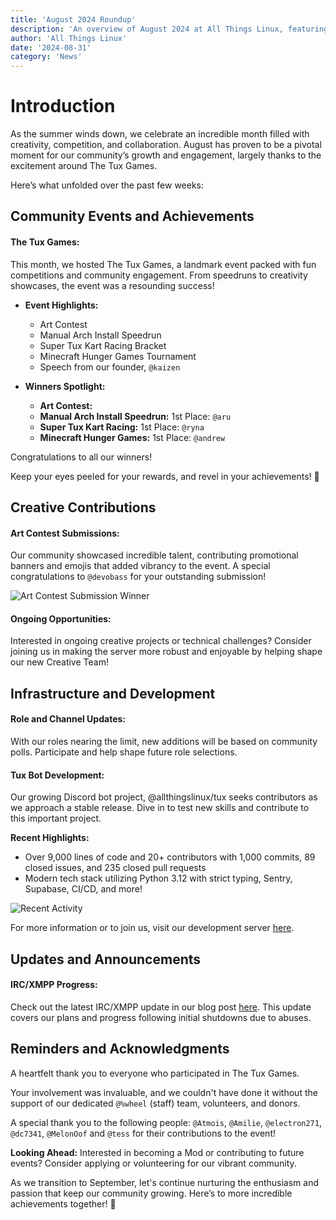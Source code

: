 ```yaml
---
title: 'August 2024 Roundup'
description: 'An overview of August 2024 at All Things Linux, featuring community growth, events, and project opportunities. Let’s celebrate our achievements together!'
author: 'All Things Linux'
date: '2024-08-31'
category: 'News'
---
```


# Introduction

As the summer winds down, we celebrate an incredible month filled with creativity, competition, and collaboration. August has proven to be a pivotal moment for our community’s growth and engagement, largely thanks to the excitement around The Tux Games.

Here’s what unfolded over the past few weeks:

## Community Events and Achievements

#### The Tux Games:

This month, we hosted The Tux Games, a landmark event packed with fun competitions and community engagement. From speedruns to creativity showcases, the event was a resounding success!

- **Event Highlights:**

  - Art Contest
  - Manual Arch Install Speedrun
  - Super Tux Kart Racing Bracket
  - Minecraft Hunger Games Tournament
  - Speech from our founder, `@kaizen`

- **Winners Spotlight:**
  - **Art Contest:**
  - **Manual Arch Install Speedrun:** 1st Place: `@aru`
  - **Super Tux Kart Racing:** 1st Place: `@ryna`
  - **Minecraft Hunger Games:** 1st Place: `@andrew`

Congratulations to all our winners!

Keep your eyes peeled for your rewards, and revel in your achievements! 🎉

## Creative Contributions

#### Art Contest Submissions:

Our community showcased incredible talent, contributing promotional banners and emojis that added vibrancy to the event. A special congratulations to `@devobass` for your outstanding submission!

<Image
  src="https://i.imgur.com/1xFaqR7.png"
  alt="Art Contest Submission Winner"
  className="pt-8"
  width={800}
  height={400}
/>

#### Ongoing Opportunities:

Interested in ongoing creative projects or technical challenges? Consider joining us in making the server more robust and enjoyable by helping shape our new Creative Team!

## Infrastructure and Development

#### Role and Channel Updates:

With our roles nearing the limit, new additions will be based on community polls. Participate and help shape future role selections.

#### Tux Bot Development:

Our growing Discord bot project, @allthingslinux/tux seeks contributors as we approach a stable release. Dive in to test new skills and contribute to this important project.

**Recent Highlights:**

- Over 9,000 lines of code and 20+ contributors with 1,000 commits, 89 closed issues, and 235 closed pull requests
- Modern tech stack utilizing Python 3.12 with strict typing, Sentry, Supabase, CI/CD, and more!

<Image
  src="https://i.imgur.com/TtAHQZj.png"
  alt="Recent Activity"
  width={800}
  height={400}
/>

For more information or to join us, visit our development server [here](https://discord.gg/gpmSjcjQxg).

## Updates and Announcements

#### IRC/XMPP Progress:

Check out the latest IRC/XMPP update in our blog post [here](https://blog.atl.tools/posts/irc-update-1/). This update covers our plans and progress following initial shutdowns due to abuses.

## Reminders and Acknowledgments

A heartfelt thank you to everyone who participated in The Tux Games.

Your involvement was invaluable, and we couldn't have done it without the support of our dedicated `@%wheel` (staff) team, volunteers, and donors.

A special thank you to the following people: `@Atmois`, `@Amilie`, `@electron271`, `@dc7341`, `@MelonOof` and `@tess` for their contributions to the event!

**Looking Ahead:** Interested in becoming a Mod or contributing to future events? Consider applying
or volunteering for our vibrant community.

As we transition to September, let's continue nurturing the enthusiasm and passion that keep our community growing. Here’s to more incredible achievements together! 🌟
